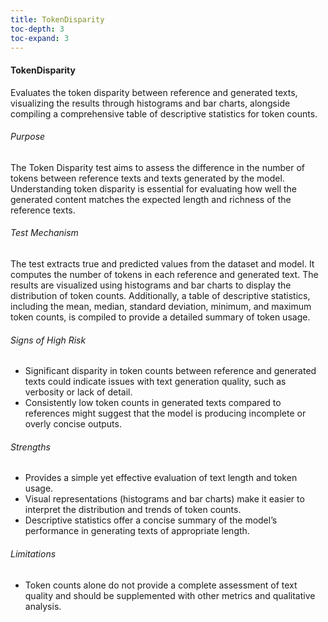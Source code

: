 ```yaml
---
title: TokenDisparity
toc-depth: 3
toc-expand: 3
---
```








#### TokenDisparity

Evaluates the token disparity between reference and generated texts, visualizing the results through histograms and
bar charts, alongside compiling a comprehensive table of descriptive statistics for token counts.

###### Purpose

The Token Disparity test aims to assess the difference in the number of tokens between reference texts and texts
generated by the model. Understanding token disparity is essential for evaluating how well the generated content
matches the expected length and richness of the reference texts.

###### Test Mechanism

The test extracts true and predicted values from the dataset and model. It computes the number of tokens in each
reference and generated text. The results are visualized using histograms and bar charts to display the
distribution of token counts. Additionally, a table of descriptive statistics, including the mean, median, standard
deviation, minimum, and maximum token counts, is compiled to provide a detailed summary of token usage.

###### Signs of High Risk

- Significant disparity in token counts between reference and generated texts could indicate issues with text
generation quality, such as verbosity or lack of detail.
- Consistently low token counts in generated texts compared to references might suggest that the model is producing
incomplete or overly concise outputs.

###### Strengths

- Provides a simple yet effective evaluation of text length and token usage.
- Visual representations (histograms and bar charts) make it easier to interpret the distribution and trends of
token counts.
- Descriptive statistics offer a concise summary of the model's performance in generating texts of appropriate
length.

###### Limitations

- Token counts alone do not provide a complete assessment of text quality and should be supplemented with other
metrics and qualitative analysis.




 